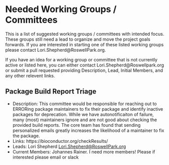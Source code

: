 # Needed Working Groups / Committees

<p>This is a list of suggested working groups / committees with intended
focus. These groups still need a lead to organize and move the project goals
forwards.  If you are interested in starting one of these listed working groups
please contact Lori.Shepherd@RoswellPark.org.</p>

<p>If you have an idea for a working group or committee that is not currently
active or listed here, you can either contact Lori.Shepherd@Roswellpark.org or
submit a pull requested providing Description, Lead, Initial Members, and any
other relevent links.</p>

## Package Build Report Triage

- Description: This committee would be responsible for reaching out to ERRORing
  package maintainers to fix their package and identify inactive packages for
  deprecation. While we have autonotificaiton of failure, many (most)
  maintainers ignore and are not good about checking the provided build
  reports. The core team has found that sending personalized emails greatly
  increases the likelihood of a maintainer to fix the package.
- Links: https://bioconductor.org/checkResults/
- Leads: Lori Shepherd <Lori.Shepherd@RoswellPark.org> 
- Current Members: Johannes Rainer. I need more members! Please if interested
  please email or slack
